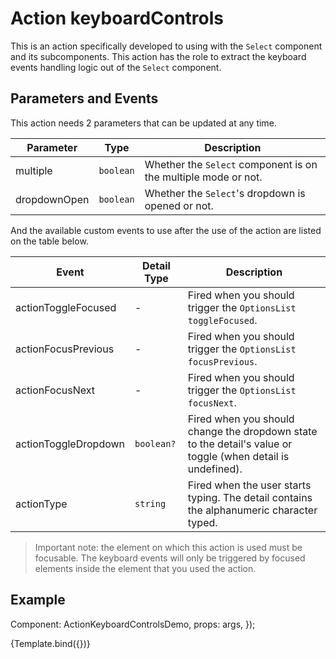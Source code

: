 

<Meta title="Form/Select/use:keyboardControls" />

# Action keyboardControls

This is an action specifically developed to using with the `Select` component and
its subcomponents. This action has the role to extract the keyboard events
handling logic out of the `Select` component.

## Parameters and Events

This action needs 2 parameters that can be updated at any time.

Parameter    | Type      | Description
-------------|-----------|-------------
multiple     | `boolean` | Whether the `Select` component is on the multiple mode or not.
dropdownOpen | `boolean` | Whether the `Select`'s dropdown is opened or not.

And the available custom events to use after the use of the action are listed on
the table below.

Event    | Detail Type | Description
-------------|-----------|-------------
actionToggleFocused  | - | Fired when you should trigger the `OptionsList` `toggleFocused`.
actionFocusPrevious  | - | Fired when you should trigger the `OptionsList` `focusPrevious`.
actionFocusNext      | - | Fired when you should trigger the `OptionsList` `focusNext`.
actionToggleDropdown | `boolean?` | Fired when you should change the dropdown state to the detail's value or toggle (when  detail is undefined).
actionType           | `string` | Fired when the user starts typing. The detail contains the alphanumeric character typed.

> Important note: the element on which this action is used must be focusable. The
> keyboard events will only be triggered by focused elements inside the element that
> you used the action.

## Example

  Component: ActionKeyboardControlsDemo,
  props: args,
});

<Canvas>
  <Story
    name="Demo">
    {Template.bind({})}
  </Story>
</Canvas>
